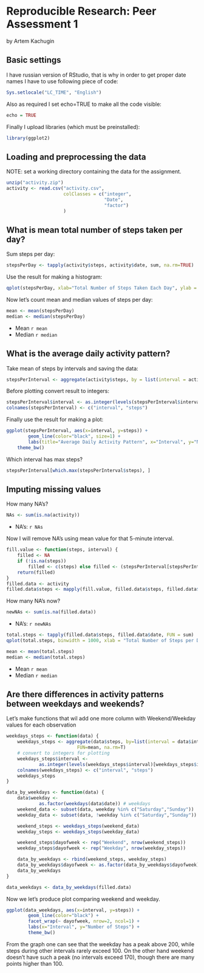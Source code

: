 # Reproducible Research: Peer Assessment 1
by Artem Kachugin

## Basic settings

I have russian version of RStudio, that is why in order to get proper date names I have to use following piece of code:

```r
Sys.setlocale("LC_TIME", "English")
```

Also as required I set echo=TRUE to make all the code visible:

```r
echo = TRUE
```

Finally I upload libraries (which must be preinstalled):

```r
library(ggplot2)
```

## Loading and preprocessing the data

NOTE: set a working directory containing the data for the assignment.

```r
unzip("activity.zip")
activity <- read.csv("activity.csv", 
                     colClasses = c("integer", 
                                    "Date", 
                                    "factor")
                     )
```

## What is mean total number of steps taken per day?

Sum steps per day:

```r
stepsPerDay <- tapply(activity$steps, activity$date, sum, na.rm=TRUE)
```

Use the result for making a histogram:

```r
qplot(stepsPerDay, xlab="Total Number of Steps Taken Each Day", ylab = "Number of Days", binwidth=500)+theme_bw()
```

Now let's count mean and median values of steps per day:

```r
mean <- mean(stepsPerDay)
median <- median(stepsPerDay)
```


- Mean `r mean`
- Median `r median`


## What is the average daily activity pattern?

Take mean of steps by intervals and saving the data:

```r
stepsPerInterval <- aggregate(activity$steps, by = list(interval = activity$interval), FUN=mean, na.rm=TRUE)
```

Before plotting convert result to integers:

```r
stepsPerInterval$interval <- as.integer(levels(stepsPerInterval$interval)[stepsPerInterval$interval])
colnames(stepsPerInterval) <- c("interval", "steps")
```

Finally use the result for making a plot:

```r
ggplot(stepsPerInterval, aes(x=interval, y=steps)) +   
        geom_line(color="black", size=1) +  
        labs(title="Average Daily Activity Pattern", x="Interval", y="Number of Steps")+
    theme_bw()
```

Which interval has max steps?

```r
stepsPerInterval[which.max(stepsPerInterval$steps), ]
```

## Imputing missing values

How many NA's?

```r
NAs <- sum(is.na(activity))
```

- NA's: `r NAs`

Now I will remove NA's using mean value for that 5-minute interval.

```r
fill.value <- function(steps, interval) {
    filled <- NA
    if (!is.na(steps)) 
        filled <- c(steps) else filled <- (stepsPerInterval[stepsPerInterval$interval == interval, "steps"])
    return(filled)
}
filled.data <- activity
filled.data$steps <- mapply(fill.value, filled.data$steps, filled.data$interval)
```

How many NA's now?

```r
newNAs <- sum(is.na(filled.data))
```

- NA's: `r newNAs`

```r
total.steps <- tapply(filled.data$steps, filled.data$date, FUN = sum)
qplot(total.steps, binwidth = 1000, xlab = "Total Number of Steps per Day", ylab="Number of Days")+theme_bw()
```

```r
mean <- mean(total.steps)
median <- median(total.steps)
```

- Mean `r mean`
- Median `r median`

## Are there differences in activity patterns between weekdays and weekends?

Let's make functions that wil add one more column with Weekend/Weekday values for each observation

```r
weekdays_steps <- function(data) {
    weekdays_steps <- aggregate(data$steps, by=list(interval = data$interval),
                          FUN=mean, na.rm=T)
    # convert to integers for plotting
    weekdays_steps$interval <- 
            as.integer(levels(weekdays_steps$interval)[weekdays_steps$interval])
    colnames(weekdays_steps) <- c("interval", "steps")
    weekdays_steps
}

data_by_weekdays <- function(data) {
    data$weekday <- 
            as.factor(weekdays(data$date)) # weekdays
    weekend_data <- subset(data, weekday %in% c("Saturday","Sunday"))
    weekday_data <- subset(data, !weekday %in% c("Saturday","Sunday"))

    weekend_steps <- weekdays_steps(weekend_data)
    weekday_steps <- weekdays_steps(weekday_data)

    weekend_steps$dayofweek <- rep("Weekend", nrow(weekend_steps))
    weekday_steps$dayofweek <- rep("Weekday", nrow(weekday_steps))

    data_by_weekdays <- rbind(weekend_steps, weekday_steps)
    data_by_weekdays$dayofweek <- as.factor(data_by_weekdays$dayofweek)
    data_by_weekdays
}

data_weekdays <- data_by_weekdays(filled.data)
```

Now we let's produce plot comparing weekend and weekday.

```r
ggplot(data_weekdays, aes(x=interval, y=steps)) + 
        geom_line(color="black") + 
        facet_wrap(~ dayofweek, nrow=2, ncol=1) +
        labs(x="Interval", y="Number of Steps") +
        theme_bw()
```

From the graph one can see that the weekday has a peak above 200, while steps during other intervals rarely exceed 100. On the other hand weekend doesn't have such a peak (no intervals exceed 170), though there are many points higher than 100.
